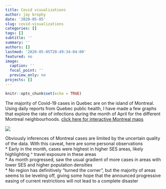 ```yaml
---
title: Covid visualizations
author: jay brophy
date: '2020-05-05'
slug: covid-visualizations
categories: []
tags: []
subtitle: ''
summary: ''
authors: []
lastmod: '2020-05-05T20:49:34-04:00'
featured: no
image:
  caption: ''
  focal_point: ''
  preview_only: no
projects: []
---
```




```r
knitr::opts_chunk$set(echo = TRUE)
```
The majority of Covid-19 cases in Quebec are on the island of Montreal. Using daily reports from Quebec public health, I have made a few graphs that explore the rate of infections during the month of April for the different Montreal neighbourhoods. 
[click here for interactive Montreal maps](/post/Combined_map.html)      
      
 
      
![](/img/covid_area.png)    


Obviously inferences of Montreal cases are limited by the uncertain quality of the data. With this caveat, here are some personal observations    
* Early in the month, cases were highest in higher SES areas, likely highlighting ^ travel exposure in these areas    
*  As month progressed, saw the usual gradient of more cases in areas with lower SES and higher population densities    
* No region has definitively “turned the corner”, but the majority of areas seems to be leveling off, giving some hope that the announced progressive easing of current restrictions will not lead to a complete disaster

